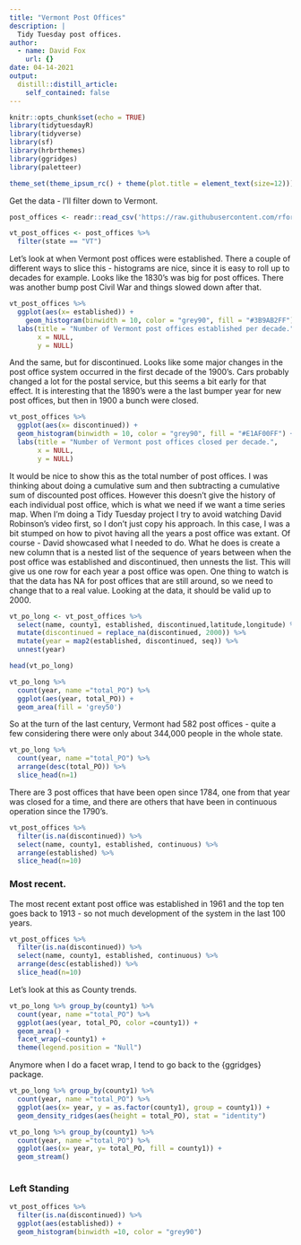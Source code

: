 ```yaml
---
title: "Vermont Post Offices"
description: |
  Tidy Tuesday post offices.
author:
  - name: David Fox
    url: {}
date: 04-14-2021
output:
  distill::distill_article:
    self_contained: false
---
```


```r
knitr::opts_chunk$set(echo = TRUE)
library(tidytuesdayR)
library(tidyverse)
library(sf)
library(hrbrthemes)
library(ggridges)
library(paletteer)

theme_set(theme_ipsum_rc() + theme(plot.title = element_text(size=12)))

```

Get the data - I'll filter down to Vermont.

```r
post_offices <- readr::read_csv('https://raw.githubusercontent.com/rfordatascience/tidytuesday/master/data/2021/2021-04-13/post_offices.csv')

vt_post_offices <- post_offices %>% 
  filter(state == "VT")
```

Let's look at when Vermont post offices were established.  There a couple of different ways to slice this - histograms are nice, since it is easy to roll up to decades for example. Looks like the 1830's was big for post offices. There was another bump post Civil War and things slowed down after that.

```r
vt_post_offices %>%
  ggplot(aes(x= established)) +
    geom_histogram(binwidth = 10, color = "grey90", fill = "#3B9AB2FF") +
  labs(title = "Number of Vermont post offices established per decade.",
       x = NULL,
       y = NULL)
```

And the same, but for discontinued. Looks like some major changes in the post office system occurred in the first decade of the 1900's. Cars probably changed a lot for the postal service, but this seems a bit early for that effect. It is interesting that the 1890's were a the last bumper year for new post offices, but then in 1900 a bunch were closed.

```r
vt_post_offices %>%
  ggplot(aes(x= discontinued)) +
  geom_histogram(binwidth = 10, color = "grey90", fill = "#E1AF00FF") +
  labs(title = "Number of Vermont post offices closed per decade.",
       x = NULL,
       y = NULL)
```
It would be nice to show this as the total number of post offices. I was thinking about doing a cumulative sum and then subtracting a cumulative sum of discounted post offices. However this doesn't give the history of each individual post office, which is what we need if we want a time series map. When I'm doing a Tidy Tuesday project I try to avoid watching David Robinson's video first, so I don't just copy his approach.  In this case, I was a bit stumped on how to pivot having all the years a post office was extant. Of course - David showcased what I needed to do. What he does is create a new column that is a nested list of the sequence of years between when the post office was established and discontinued, then unnests the list. This will give us one row for each year a post office was open. One thing to watch is that the data has NA for post offices that are still around, so we need to change that to a real value. Looking at the data, it should be valid up to 2000.  
```r
vt_po_long <- vt_post_offices %>% 
  select(name, county1, established, discontinued,latitude,longitude) %>% 
  mutate(discontinued = replace_na(discontinued, 2000)) %>% 
  mutate(year = map2(established, discontinued, seq)) %>% 
  unnest(year)

head(vt_po_long)
```

```r
vt_po_long %>%
  count(year, name ="total_PO") %>% 
  ggplot(aes(year, total_PO)) +
  geom_area(fill = 'grey50')
```
So at the turn of the last century, Vermont had 582 post offices - quite a few considering there were only about 344,000 people in the whole state.

```r
vt_po_long %>%
  count(year, name ="total_PO") %>%
  arrange(desc(total_PO)) %>% 
  slice_head(n=1)

```
There are 3 post offices that have been open since 1784, one from that year was closed for a time, and there are others that have been in continuous operation since the 1790's.
```r
vt_post_offices %>% 
  filter(is.na(discontinued)) %>% 
  select(name, county1, established, continuous) %>% 
  arrange(established) %>% 
  slice_head(n=10)
```
### Most recent.  

The most recent extant post office was established in 1961 and the top ten goes back to 1913 - so not much development of the system in the last 100 years.
```r
vt_post_offices %>% 
  filter(is.na(discontinued)) %>% 
  select(name, county1, established, continuous) %>% 
  arrange(desc(established)) %>% 
  slice_head(n=10)
```


Let's look at this as County trends.
```r
vt_po_long %>% group_by(county1) %>% 
  count(year, name ="total_PO") %>% 
  ggplot(aes(year, total_PO, color =county1)) +
  geom_area() +
  facet_wrap(~county1) +
  theme(legend.position = "Null")
```

Anymore when I do a facet wrap, I tend to go back to the {ggridges} package.
```r
vt_po_long %>% group_by(county1) %>% 
  count(year, name ="total_PO") %>%
  ggplot(aes(x= year, y = as.factor(county1), group = county1)) +
  geom_density_ridges(aes(height = total_PO), stat = "identity")
```
```r
vt_po_long %>% group_by(county1) %>% 
  count(year, name ="total_PO") %>%
  ggplot(aes(x= year, y= total_PO, fill = county1)) +
  geom_stream()
  
```

### Left Standing
```r
vt_post_offices %>% 
  filter(is.na(discontinued)) %>% 
  ggplot(aes(established)) +
  geom_histogram(binwidth =10, color = "grey90")
```

